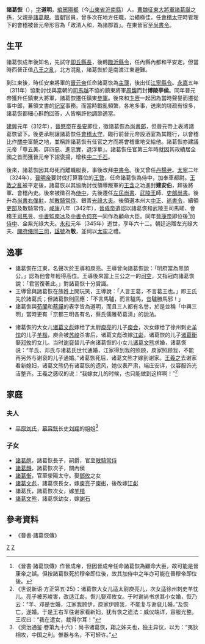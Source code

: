 '''諸葛恢'''（{{bd|284年||345年|catIdx=Z}}），[[表字|字]]'''道明'''，[[琅琊|琅琊]][[陽都|陽都]]（今[[山東省|山東省]][[沂南縣|沂南縣]]）人。[[曹魏|曹魏]][[征東大將軍|征東大將軍]][[諸葛誕|諸葛誕]]之孫，父親是[[諸葛靚|諸葛靚]]。[[晉朝|晉朝]]官員，曾多次在地方任職，治績極佳，任[[會稽|會稽]][[太守|太守]]時管理下的會稽被晉元帝形容為「政清人和，為諸郡首」。在東晉官至[[尚書令|尚書令]]。

== 生平 ==
諸葛恢成年後知名，先試守[[即丘|即丘]][[縣長|縣長]]，後轉[[臨沂|臨沂]][[縣令|縣令]]，任內縣內都和平安定。但當時西晉正值[[八王之亂|八王之亂]]，北方混亂，諸葛恢於是南渡江東避難。

到江東後，時任安東將軍的[[晉元帝|晉元帝]]任命諸葛恢為[[主簿|主簿]]，後出任[[江寧|江寧]][[縣令|縣令]]。[[永嘉|永嘉]]五年（311年）協助討伐與當朝的[[司馬越|司馬越]]不協的鎮東將軍[[周馥_(晉朝)|周馥]]而封'''博陵亭侯'''。同年晉元帝獲升任鎮東大將軍，諸葛恢遷任鎮東[[參軍|參軍]]。後來和[[卞壼|卞壼]]一起因為當時聲譽而遷從事中郎，蒹領文書的[[記室|記室]]事務。而當時戰亂頻繁，各地多事，送來的牋疏有很多，諸葛恢都細心斟酌回答，人皆稱許他調節適當。

[[建興_(晉愍帝)|建興]]元年（312年），[[晉愍帝|晉愍帝]]在[[長安|長安]]即位，徵諸葛恢為[[尚書郎|尚書郎]]，但晉元帝上表將諸葛恢留下。後更承制讓諸葛恢任[[會稽|會稽]][[太守|太守]]，臨行前晉元帝設酒宴為其餞行，以會稽比作[[關中|關中]]富饒之地，並稱許諸葛恢有任官之方而將會稽重地交給他。諸葛恢亦建議元帝「尊五美、屏四惡、進忠實，退浮華」。諸葛恢任官第三年時就因其政績居全國之首而獲晉元帝下詔褒揚，增秩[[中二千石|中二千石]]。

後來，諸葛恢因其母死而離職服喪，事後改拜[[中書令|中書令]]。後又曾任[[丹楊尹|丹楊尹]]。[[太宁_(东晋)|太寧]]二年（324年），[[晉明帝|晉明帝]]要討伐打算篡位的[[王敦|王敦]]，任命諸葛恢為侍中，加奉車都尉。[[王敦之亂|王敦之亂]]被平定後，諸葛恢以其協助討伐領導叛軍的[[王含|王含]]之功進封'''建安伯'''，拜後將軍、會稽內史。後來被徵召為[[侍中|侍中]]，先後遷任[[左民尚書|左民尚書]]、[[司馬晞|武陵王]]師、[[吏部尚書|吏部尚書]]。後升為[[尚書僕射|尚書右僕射]]，加[[散騎常侍|散騎常侍]]、銀青[[光祿大夫|光祿大夫]]。後領選本州大[[九品中正制|中正]]、[[尚書令|尚書令]]，續領[[吏部|吏部]]及散騎常侍。[[咸康_(东晋)|咸康]]八年（342年），[[晉成帝|晉成帝]]遺詔以諸葛恢和武陵王司馬晞、會稽王[[司馬昱|司馬昱]]、[[中書監|中書監]][[庾冰|庾冰]]及[[中書令|中書令]][[何充|何充]]一同作為顧命大臣。同年[[晉康帝|晉康帝]]即位後<ref>《晉書·諸葛恢傳》作晉成帝，但因晉成帝任命諸葛恢為顧命大臣，故可能是晉康帝之誤。但按諸葛恢死於穆帝即位後，故其加侍中之年亦可能在晉穆帝即位後。</ref>加[[侍中|侍中]]、金紫光祿大夫。[[永和_(東晉)|永和]]元年（345年）逝世，享年六十二。朝廷追贈左光祿大夫、[[開府|開府]][[儀同三司|儀同三司]]，[[諡號|諡號]]為'''敬'''，並祠以[[太牢|太牢]]之禮。

== 逸事 ==
*諸葛恢在江東，名聲次於王導和庾亮。王導曾向諸葛恢說：「明府當為黑頭公。」認為他會年輕得高位。王導後來當上三公之一的[[司空|司空]]，又指冠向諸葛恢說：「君當復著此。」對諸葛恢十分賞識。
*王導曾與諸葛恢在族姓上開玩笑，王導說：「人言王葛，不言葛王也。」即王氏先於諸葛氏；但諸葛恢則回應：「不言馬驢，而言驢馬，豈驢勝馬邪！」
*諸葛恢與[[荀闓|荀闓]]和[[蔡謨|蔡謨]]的表字皆為道明，而且三人都有名譽，於是並稱「中興三明」當時更有「京都三明各有名，蔡氏儒雅荀葛清」的說法。

*诸葛恢的大女儿[[诸葛文彪|诸葛文彪]]嫁给了太尉[[庾亮|庾亮]]的儿子[[庾会|庾会]]，次女嫁给了徐州刺史[[羊忱|羊忱]]的儿子[[羊楷|羊楷]]，庾会被[[苏峻|苏峻]]杀害后，诸葛文彪改嫁[[江虨|江虨]]，诸葛恢的儿子[[诸葛衡|诸葛衡]]娶[[邓攸_(河南)|邓攸]]的女儿。当时[[谢裒|谢裒]]替儿子向诸葛恢的小女儿[[诸葛文熊|诸葛文熊]]求婚，诸葛恢说：“羊氏、邓氏与诸葛氏世代通婚，江家得到我的照顾，庾家照顾我，不能再另外与谢裒的儿子通婚。”诸葛恢死后，诸葛文熊才嫁到谢家。[[王羲之|王羲之]]去谢家看新媳妇，诸葛文熊仍有诸葛恢的遗风，她仪表严肃，端庄安详，仪容服饰光洁整齐。王羲之感叹的说：“我嫁女儿的时候，也只能做到这样啊！”<ref>《世说新语·方正第五·25》：诸葛恢大女儿适太尉庾亮儿，次女适徐州刺史羊忱儿。亮子被苏峻害，改适江虨。恢儿娶邓攸女。于时谢尚书求其小女婚，恢乃云：“羊、邓是世婚，江家我顾伊，庾家伊顾我，不能复与谢裒儿婚。”及恢亡，遂婚。于是王右军往谢家看新妇，犹有恢之遗法：威仪端详，容服光整。王叹曰：“我在遣女，裁得尔耳！”</ref>

==家庭==
{{main|琅邪诸葛氏世系图}}

===夫人===
*[[平原刘氏|平原刘氏]]，[[慕容皝|慕容皝]]长史[[刘翔_(十六国)|刘翔]]的姐姐<ref>《资治通鉴·卷第九十六》：尚书诸葛恢，翔之姊夫也，独主异议，以为：“夷狄相攻，中国之利。惟器与名，不可轻许。”</ref>

=== 子女 ===
*[[諸葛甝|諸葛甝]]，諸葛恢長子，嗣爵，官至[[散騎常侍|散騎常侍]]
*[[諸葛虪|諸葛虪]]，諸葛恢次子，關內侯
*[[諸葛衡|諸葛衡]]，官至滎陽太守。娶[[鄧攸_(河南)|鄧攸]]之女
*[[諸葛文彪|諸葛文彪]]，諸葛恢長女，嫁[[庾亮|庾亮]]子[[庾彬|庾彬]]，後改嫁[[江虨|江虨]]
*諸葛氏，諸葛恢次女，嫁[[羊楷|羊楷]]
*[[諸葛文熊|諸葛文熊]]，諸葛恢幼女，嫁[[謝石|謝石]]

== 參考資料 ==
*《晉書·諸葛恢傳》
{{reflist}}

[[Category:晉朝政治人物|Z]]
[[Category:琅邪诸葛氏|Z]]